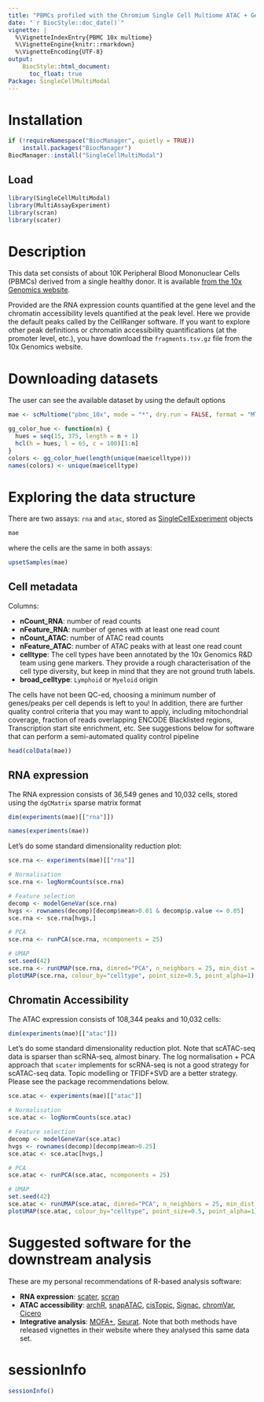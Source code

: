 ```yaml
---
title: "PBMCs profiled with the Chromium Single Cell Multiome ATAC + Gene Expression assay"
date: "`r BiocStyle::doc_date()`"
vignette: |
  %\VignetteIndexEntry{PBMC 10x multiome}
  %\VignetteEngine{knitr::rmarkdown}
  %\VignetteEncoding{UTF-8}
output:
    BiocStyle::html_document:
      toc_float: true
Package: SingleCellMultiModal
---
```


# Installation

```r
if (!requireNamespace("BiocManager", quietly = TRUE))
    install.packages("BiocManager")
BiocManager::install("SingleCellMultiModal")
```

## Load

```r
library(SingleCellMultiModal)
library(MultiAssayExperiment)
library(scran)
library(scater)
```

# Description

This data set consists of about 10K Peripheral Blood Mononuclear Cells (PBMCs)
derived from a single healthy donor. It is available
[from the 10x Genomics website](https://support.10xgenomics.com/single-cell-multiome-atac-gex/datasets).

Provided are the RNA expression counts quantified at the gene level and the
chromatin accessibility levels quantified at the peak level. Here we provide
the default peaks called by the CellRanger software. If you want to explore
other peak definitions or chromatin accessibility quantifications (at the
promoter level, etc.), you have download the `fragments.tsv.gz` file from the
10x Genomics website.

# Downloading datasets

The user can see the available dataset by using the default options

```r
mae <- scMultiome("pbmc_10x", mode = "*", dry.run = FALSE, format = "MTX")
```

```r
gg_color_hue <- function(n) {
  hues = seq(15, 375, length = n + 1)
  hcl(h = hues, l = 65, c = 100)[1:n]
}
colors <- gg_color_hue(length(unique(mae$celltype)))
names(colors) <- unique(mae$celltype)
```

# Exploring the data structure

There are two assays: `rna` and `atac`, stored as
[SingleCellExperiment](http://bioconductor.org/packages/release/bioc/html/SingleCellExperiment.html)
objects

```r
mae
```

where the cells are the same in both assays:

```r
upsetSamples(mae)
```

## Cell metadata

Columns:

- **nCount_RNA**: number of read counts
- **nFeature_RNA**: number of genes with at least one read count
- **nCount_ATAC**: number of ATAC read counts
- **nFeature_ATAC**: number of ATAC peaks with at least one read count
- **celltype**: The cell types have been annotated by the 10x Genomics R&D team using gene markers. They provide a rough characterisation of the cell type diversity, but keep in mind that they are not ground truth labels.
- **broad_celltype**: `Lymphoid` or `Myeloid` origin

The cells have not been QC-ed, choosing a minimum number of genes/peaks per
cell depends is left to you! In addition, there are further quality control
criteria that you may want to apply, including mitochondrial coverage, fraction
of reads overlapping ENCODE Blacklisted regions, Transcription start site
enrichment, etc. See suggestions below for software that can perform a
semi-automated quality control pipeline

```r
head(colData(mae))
```

## RNA expression

The RNA expression consists of 36,549 genes and 10,032 cells, stored using
the `dgCMatrix` sparse matrix format

```r
dim(experiments(mae)[["rna"]])
```

```r
names(experiments(mae))
```

Let's do some standard dimensionality reduction plot:

```r
sce.rna <- experiments(mae)[["rna"]]

# Normalisation
sce.rna <- logNormCounts(sce.rna)

# Feature selection
decomp <- modelGeneVar(sce.rna)
hvgs <- rownames(decomp)[decomp$mean>0.01 & decomp$p.value <= 0.05]
sce.rna <- sce.rna[hvgs,]

# PCA
sce.rna <- runPCA(sce.rna, ncomponents = 25)

# UMAP
set.seed(42)
sce.rna <- runUMAP(sce.rna, dimred="PCA", n_neighbors = 25, min_dist = 0.3)
plotUMAP(sce.rna, colour_by="celltype", point_size=0.5, point_alpha=1)
```

## Chromatin Accessibility

The ATAC expression consists of 108,344 peaks and 10,032 cells:

```r
dim(experiments(mae)[["atac"]])
```

Let's do some standard dimensionality reduction plot. Note that scATAC-seq data is sparser than scRNA-seq, almost binary. The log normalisation + PCA approach that `scater` implements for scRNA-seq is not a good strategy for scATAC-seq data. Topic modelling or TFIDF+SVD are a better strategy. Please see the package recommendations below.

```r
sce.atac <- experiments(mae)[["atac"]]

# Normalisation
sce.atac <- logNormCounts(sce.atac)

# Feature selection
decomp <- modelGeneVar(sce.atac)
hvgs <- rownames(decomp)[decomp$mean>0.25]
sce.atac <- sce.atac[hvgs,]

# PCA
sce.atac <- runPCA(sce.atac, ncomponents = 25)

# UMAP
set.seed(42)
sce.atac <- runUMAP(sce.atac, dimred="PCA", n_neighbors = 25, min_dist = 0.3)
plotUMAP(sce.atac, colour_by="celltype", point_size=0.5, point_alpha=1)
```

# Suggested software for the downstream analysis

These are my personal recommendations of R-based analysis software:

-   **RNA expression**: [scater](http://bioconductor.org/packages/release/bioc/html/scater.html), [scran](https://bioconductor.org/packages/release/bioc/html/scran.html)
-   **ATAC accessibility**: [archR](https://www.archrproject.com/), [snapATAC](https://github.com/r3fang/SnapATAC), [cisTopic](https://github.com/aertslab/cisTopic), [Signac](https://satijalab.org/signac), [chromVar](https://bioconductor.org/packages/release/bioc/html/chromVAR.html), [Cicero](https://www.bioconductor.org/packages/release/bioc/html/cicero.html)
-   **Integrative analysis**: [MOFA+](https://biofam.github.io/MOFA2), [Seurat](https://satijalab.org/seurat). Note that both methods have released vignettes in their website where they analysed this same data set.

# sessionInfo

```r
sessionInfo()
```
